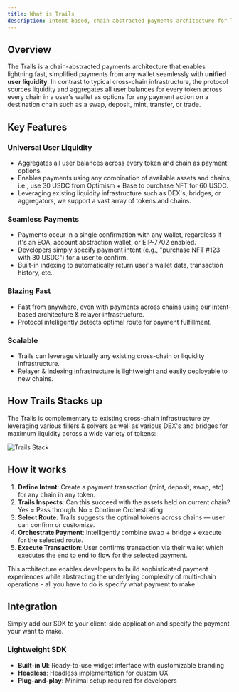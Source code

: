 ```yaml
---
title: What is Trails
description: Intent-based, chain-abstracted payments architecture for lightning fast, simplified payments with unified user liquidity.
---
```



## Overview

The Trails is a chain-abstracted payments architecture that enables lightning fast, simplified payments from any wallet seamlessly with **unified user liquidity**. In contrast to typical cross-chain infrastructure, the protocol sources liquidity and aggregates all user balances for every token across every chain in a user's wallet as options for any payment action on a destination chain such as a swap, deposit, mint, transfer, or trade.

## Key Features

### Universal User Liquidity
- Aggregates all user balances across every token and chain as payment options.
- Enables payments using any combination of available assets and chains, i.e., use 30 USDC from Optimism + Base to purchase NFT for 60 USDC.
- Leveraging existing liquidity infrastructure such as DEX's, bridges, or aggregators, we support a vast array of tokens and chains.

### Seamless Payments
- Payments occur in a single confirmation with any wallet, regardless if it's an EOA, account abstraction wallet, or EIP-7702 enabled.
- Developers simply specify payment intent (e.g., "purchase NFT #123 with 30 USDC") for a user to confirm.
- Built-in indexing to automatically return user's wallet data, transaction history, etc.

### Blazing Fast
- Fast from anywhere, even with payments across chains using our intent-based architecture & relayer infrastructure.
- Protocol intelligently detects optimal route for payment fulfillment.

### Scalable
- Trails can leverage virtually any existing cross-chain or liquidity infrastructure.
- Relayer & Indexing infrastructure is lightweight and easily deployable to new chains.

## How Trails Stacks up

The Trails is complementary to existing cross-chain infrastructure by leveraging various fillers & solvers as well as various DEX's and bridges for maximum liquidity across a wide variety of tokens:

![Trails Stack](images/pop-protocol-stack.png)

## How it works

1. **Define Intent**: Create a payment transaction (mint, deposit, swap, etc) for any chain in any token.
2. **Trails Inspects**: Can this succeed with the assets held on current chain? Yes = Pass through. No = Continue Orchestrating
3. **Select Route**: Trails suggests the optimal tokens across chains — user can confirm or customize.
4. **Orchestrate Payment**: Intelligently combine swap + bridge + execute for the selected route.
5. **Execute Transaction**: User confirms transaction via their wallet which executes the end to end to flow for the selected payment.

This architecture enables developers to build sophisticated payment experiences while abstracting the underlying complexity of multi-chain operations - all you have to do is specify what payment to make.

## Integration

Simply add our SDK to your client-side application and specify the payment your want to make.

### Lightweight SDK
- **Built-in UI**: Ready-to-use widget interface with customizable branding
- **Headless**: Headless implementation for custom UX
- **Plug-and-play**: Minimal setup required for developers



